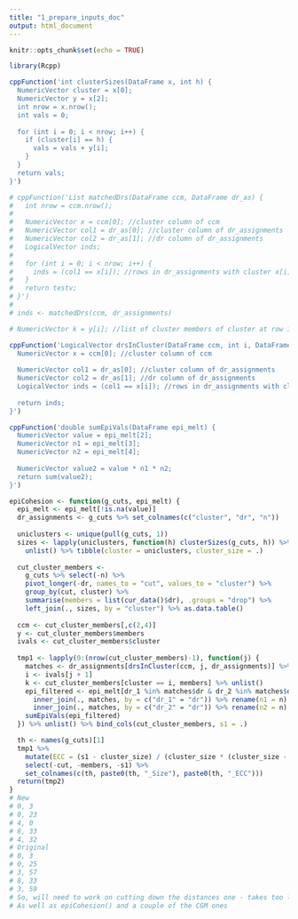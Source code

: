 ---
title: "1_prepare_inputs_doc"
output: html_document
---

```{r setup, include=FALSE}
knitr::opts_chunk$set(echo = TRUE)
```

```{r eval=FALSE}
library(Rcpp)

cppFunction('int clusterSizes(DataFrame x, int h) {
  NumericVector cluster = x[0];
  NumericVector y = x[2];
  int nrow = x.nrow();
  int vals = 0;
  
  for (int i = 0; i < nrow; i++) {
    if (cluster[i] == h) {
      vals = vals + y[i];
    }
  }
  return vals;
}')

# cppFunction('List matchedDrs(DataFrame ccm, DataFrame dr_as) {
#   int nrow = ccm.nrow();
#   
#   NumericVector x = ccm[0]; //cluster column of ccm
#   NumericVector col1 = dr_as[0]; //cluster column of dr_assignments
#   NumericVector col2 = dr_as[1]; //dr column of dr_assignments
#   LogicalVector inds;
#   
#   for (int i = 0; i < nrow; i++) {
#     inds = (col1 == x[i]); //rows in dr_assignments with cluster x[i]
#   }
#   return testv;
# }')
# 
# inds <- matchedDrs(ccm, dr_assignments)

# NumericVector k = y[i]; //list of cluster members of cluster at row i

cppFunction('LogicalVector drsInCluster(DataFrame ccm, int i, DataFrame dr_as) {
  NumericVector x = ccm[0]; //cluster column of ccm
  
  NumericVector col1 = dr_as[0]; //cluster column of dr_assignments
  NumericVector col2 = dr_as[1]; //dr column of dr_assignments
  LogicalVector inds = (col1 == x[i]); //rows in dr_assignments with cluster x[i]
  
  return inds;
}')

cppFunction('double sumEpiVals(DataFrame epi_melt) {
  NumericVector value = epi_melt[2];
  NumericVector n1 = epi_melt[3];
  NumericVector n2 = epi_melt[4];
  
  NumericVector value2 = value * n1 * n2;
  return sum(value2);
}')

epiCohesion <- function(g_cuts, epi_melt) {
  epi_melt <- epi_melt[!is.na(value)]
  dr_assignments <- g_cuts %>% set_colnames(c("cluster", "dr", "n"))
  
  uniclusters <- unique(pull(g_cuts, 1))
  sizes <- lapply(uniclusters, function(h) clusterSizes(g_cuts, h)) %>% 
    unlist() %>% tibble(cluster = uniclusters, cluster_size = .)
  
  cut_cluster_members <-
    g_cuts %>% select(-n) %>%
    pivot_longer(-dr, names_to = "cut", values_to = "cluster") %>%
    group_by(cut, cluster) %>%
    summarise(members = list(cur_data()$dr), .groups = "drop") %>%
    left_join(., sizes, by = "cluster") %>% as.data.table()
  
  ccm <- cut_cluster_members[,c(2,4)]
  y <- cut_cluster_members$members
  ivals <- cut_cluster_members$cluster
  
  tmp1 <- lapply(0:(nrow(cut_cluster_members)-1), function(j) {
    matches <- dr_assignments[drsInCluster(ccm, j, dr_assignments)] %>% select(-cluster)  
    i <- ivals[j + 1]
    k <- cut_cluster_members[cluster == i, members] %>% unlist()
    epi_filtered <- epi_melt[dr_1 %in% matches$dr & dr_2 %in% matches$dr] %>% 
      inner_join(., matches, by = c("dr_1" = "dr")) %>% rename(n1 = n) %>% 
      inner_join(., matches, by = c("dr_2" = "dr")) %>% rename(n2 = n)
    sumEpiVals(epi_filtered)
  }) %>% unlist() %>% bind_cols(cut_cluster_members, s1 = .)

  th <- names(g_cuts)[1]
  tmp1 %>%
    mutate(ECC = (s1 - cluster_size) / (cluster_size * (cluster_size - 1))) %>%
    select(-cut, -members, -s1) %>%
    set_colnames(c(th, paste0(th, "_Size"), paste0(th, "_ECC")))
  return(tmp2)
}
# New
# 0, 3
# 0, 23
# 4, 0
# 8, 33
# 4, 32
# Original
# 0, 3
# 0, 25
# 3, 57
# 8, 33
# 3, 59
# So, will need to work on cutting down the distances one - takes too long
# As well as epiCohesion() and a couple of the CGM ones
```
